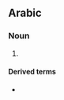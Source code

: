 ==Arabic==

===Noun===
{{ar-plural|أَلْعَاب}}

# {{plural of|لعب|lang=ar}}

====Derived terms====
*{{l|ar|الألعاب الأولمبية|tr=al-’alʕāb al-’olombíyya}}